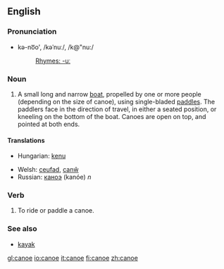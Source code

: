 {{wikipedia}}
==English==

===Pronunciation===
*kə-no͞o', /kəˈnuː/, /k@"nu:/
*:[[Rhymes:English:-uː|Rhymes: -uː]]

===Noun===
{{en-noun-reg}}

# A small long and narrow [[boat]], propelled by one or more people (depending on the size of canoe), using single-bladed [[paddle]]s.  The paddlers face in the direction of travel, in either a seated position, or kneeling on the bottom of the boat.  Canoes are open on top, and pointed at both ends.

====Translations====
{{top}}
*Hungarian: [[kenu]]
{{mid}}
*Welsh: [[ceufad]], [[canŵ]]
*Russian: [[каноэ]] (kanóe) ''n''
{{bottom}}

===Verb===
{{en-infl-reg-vowel-e|cano|e}}

# To ride or paddle a canoe.

===See also===
*[[kayak]]

[[gl:canoe]]
[[io:canoe]]
[[it:canoe]]
[[fi:canoe]]
[[zh:canoe]]